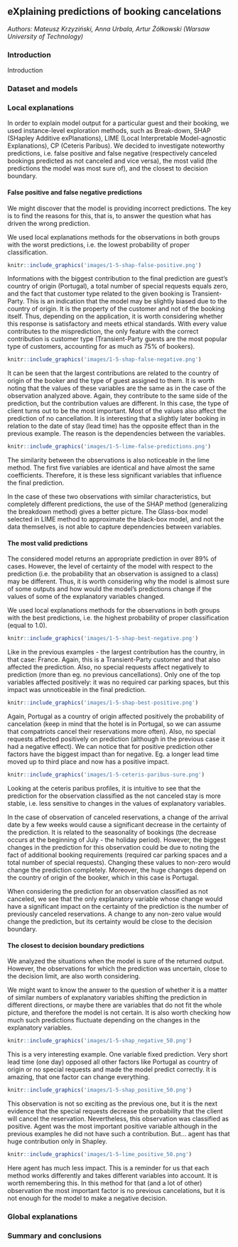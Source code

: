 ## eXplaining predictions of booking cancelations {#xai1-explainable-hotels}

*Authors: Mateusz Krzyziński, Anna Urbala, Artur Żółkowski (Warsaw University of Technology)*

### Introduction

Introduction

### Dataset and models

### Local explanations
In order to explain model output for a particular guest and their booking, we used instance-level exploration methods, such as Break-down, SHAP (SHapley Additive exPlanations), LIME (Local Interpretable Model-agnostic Explanations), CP (Ceteris Paribus). We decided to investigate noteworthy predictions, i.e. false positive and false negative (respectively canceled bookings predicted as not canceled and vice versa), the most valid (the predictions the model was most sure of), and the closest to decision boundary.

#### False positive and false negative predictions
We might discover that the model is providing incorrect predictions. The key is to find the reasons for this, that is, to answer the question what has driven the wrong prediction.

We used local explanations methods for the observations in both groups with the worst predictions, i.e. the lowest probability of proper classification.

```r
knitr::include_graphics('images/1-5-shap-false-positive.png')
```
Informations with the biggest contribution to the final prediction are guest's country of origin (Portugal), a total number of special requests equals zero, and the fact that customer type related to the given booking is Transient-Party. This is an indication that the model may be slightly biased due to the country of origin. It is the property of the customer and not of the booking itself. Thus, depending on the application, it is worth considering whether this response is satisfactory and meets ethical standards. With every value contributes to the misprediction, the only feature with the correct contribution is customer type (Transient-Party guests are the most popular type of customers, accounting for as much as 75% of bookers).

```r
knitr::include_graphics('images/1-5-shap-false-negative.png')
```
It can be seen that the largest contributions are related to the country of origin of the booker and the type of guest assigned to them. It is worth noting that the values of these variables are the same as in the case of the observation analyzed above. Again, they contribute to the same side of the prediction, but the contribution values are different. In this case, the type of client turns out to be the most important. Most of the values also affect the prediction of no cancellation. It is interesting that a slightly later booking in relation to the date of stay (lead time) has the opposite effect than in the previous example. The reason is the dependencies between the variables.

```r
knitr::include_graphics('images/1-5-lime-false-predictions.png')
```
The similarity between the observations is also noticeable in the lime method. The first five variables are identical and have almost the same coefficients. Therefore, it is these less significant variables that influence the final prediction.

In the case of these two observations with similar characteristics, but completely different predictions, the use of the SHAP method (generalizing the breakdown method) gives a better picture. The Glass-box model selected in LIME method to approximate the black-box model, and not the data themselves, is not able to capture dependencies between variables.


#### The most valid predictions
The considered model returns an appropriate prediction in over 89% of cases. However, the level of certainty of the model with respect to the prediction (i.e. the probability that an observation is assigned to a class) may be different. Thus, it is worth considering why the model is almost sure of some outputs and how would the model's predictions change if the values of some of the explanatory variables changed.

We used local explanations methods for the observations in both groups with the best predictions, i.e. the highest probability of proper classification (equal to 1.0).

```r
knitr::include_graphics('images/1-5-shap-best-negative.png')
```
Like in the previous examples - the largest contribution has the country, in that case: France. Again, this is a Transient-Party customer and that also affected the prediction. Also, no special requests affect negatively to prediction (more than eg. no previous cancellations). Only one of the top variables affected positively: it was no required car parking spaces, but this impact was unnoticeable in the final prediction.

```r
knitr::include_graphics('images/1-5-shap-best-positive.png')
```
Again, Portugal as a country of origin affected positively the probability of cancelation (keep in mind that the hotel is in Portugal, so we can assume that compatriots cancel their reservations more often). Also, no special requests affected positively on prediction (although in the previous case it had a negative effect). We can notice that for positive prediction other factors have the biggest impact than for negative. Eg. a longer lead time moved up to third place and now has a positive impact.

```r
knitr::include_graphics('images/1-5-ceteris-paribus-sure.png')
```
Looking at the ceteris paribus profiles, it is intuitive to see that the prediction for the observation classified as the not canceled stay is more stable, i.e. less sensitive to changes in the values of explanatory variables.

In the case of observation of canceled reservations, a change of the arrival date by a few weeks would cause a significant decrease in the certainty of the prediction. It is related to the seasonality of bookings (the decrease occurs at the beginning of July - the holiday period). However, the biggest changes in the prediction for this observation could be due to noting the fact of additional booking requirements (required car parking spaces and a total number of special requests). Changing these values to non-zero would change the prediction completely. Moreover, the huge changes depend on the country of origin of the booker, which in this case is Portugal.

When considering the prediction for an observation classified as not canceled, we see that the only explanatory variable whose change would have a significant impact on the certainty of the prediction is the number of previously canceled reservations. A change to any non-zero value would change the prediction, but its certainty would be close to the decision boundary.


#### The closest to decision boundary predictions
We analyzed the situations when the model is sure of the returned output. However, the observations for which the prediction was uncertain, close to the decision limit, are also worth considering.

We might want to know the answer to the question of whether it is a matter of similar numbers of explanatory variables shifting the prediction in different directions, or maybe there are variables that do not fit the whole picture, and therefore the model is not certain. It is also worth checking how much such predictions fluctuate depending on the changes in the explanatory variables.

```r
knitr::include_graphics('images/1-5-shap_negative_50.png')
```
This is a very interesting example. One variable fixed prediction. Very short lead time (one day) opposed all other factors like Portugal as country of origin or no special requests and made the model predict correctly. It is amazing, that one factor can change everything.

```r
knitr::include_graphics('images/1-5-shap_positive_50.png')
```
This observation is not so exciting as the previous one, but it is the next evidence that the special requests decrease the probability that the client will cancel the reservation. Nevertheless, this observation was classified as positive. Agent was the most important positive variable although in the previous examples he did not have such a contribution. But... agent has that huge contribution only in Shapley.

```r
knitr::include_graphics('images/1-5-lime_positive_50.png')
```
Here agent has much less impact. This is a reminder for us that each method works differently and takes different variables into account. It is worth remembering this. In this method for that (and a lot of other) observation the most important factor is no previous cancelations, but it is not enough for the model to make a negative decision.

### Global explanations

### Summary and conclusions
